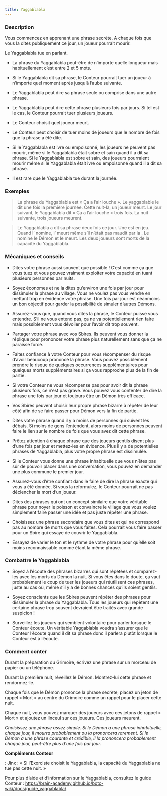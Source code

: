 ```yaml
---
title: Yaggablabla
---
```



<Role YAGGABLABLA header />

### Description

Vous commencez en apprenant une phrase secrète. A chaque fois que vous la dites publiquement ce jour, un joueur pourrait mourir.

Le Yaggablabla tue en parlant.

-	La phrase du Yaggablabla peut-être de n’importe quelle longueur mais habituellement c’est entre 2 et 5 mots.

-	Si le Yaggablabla dit sa phrase, le Conteur pourrait tuer un joueur à n’importe quel moment après jusqu’à l’aube suivante. 

-	Le Yaggablabla peut dire sa phrase seule ou comprise dans une autre phrase.

-	Le Yaggablabla peut dire cette phrase plusieurs fois par jours. Si tel est le cas, le Conteur pourrait tuer plusieurs joueurs.

-	Le Conteur choisit quel joueur meurt.

-	Le Conteur peut choisir de tuer moins de joueurs que le nombre de fois que la phrase a été dite.

-	Si le Yaggablabla est ivre ou empoisonné, les joueurs ne peuvent pas mourir, même si le Yaggablabla était sobre et sain quand il a dit sa phrase. Si le Yaggablabla est sobre et sain, des joueurs pourraient mourir même si le Yaggablabla était ivre ou empoisonné quand il a dit sa phrase.

-	Il est rare que le Yaggablabla tue durant la journée.

### Exemples

> La phrase du Yaggablabla est « Ça a l’air louche ». Le yaggablable le dit une fois la première journée. Cette nuit-là, un joueur meurt. Le jour suivant, le Yaggablabla dit « Ça a l’air louche » trois fois. La nuit suivante, trois joueurs meurent. 

> Le Yaggablabla a dit sa phrase deux fois ce jour. Une <Role SORCIERE /> est en jeu. Quand l’<Role HERETIQUE /> nomine, l’<Role HERETIQUE /> meurt même s’il n’était pas maudit par la <Role SORCIERE />. Le <Role GOLEM /> nomine le Démon et le <Role GOLEM /> meurt. Les deux joueurs sont morts de la capacité du Yaggablabla.

### Mécaniques et conseils

-	Dites votre phrase aussi souvent que possible ! C’est comme ça que vous tuez et vous pouvez vraiment exploiter votre capacité en tuant plusieurs personnes par nuits.

-	Soyez économes et ne la dites qu’environ une fois par jour pour dissimuler la phrase au village. Vous ne voulez pas vous vendre en mettant trop en évidence votre phrase. Une fois par jour est néanmoins un bon objectif pour garder la possibilité de simuler d’autres Démons.

-	Assurez-vous que, quand vous dites la phrase, le Conteur puisse vous entendre. S’il ne vous entend pas, ça ne va potentiellement rien faire mais possiblement vous dévoiler pour l’avoir dit trop souvent.

-	Partager votre phrase avec vos Sbires. Ils peuvent vous donner la réplique pour prononcer votre phrase plus naturellement sans que ça ne paraisse forcé.

-	Faites confiance à votre Conteur pour vous récompenser du risque d’avoir beaucoup prononcé la phrase. Vous pouvez possiblement prendre le risque de quelques occurrences supplémentaires pour quelques morts supplémentaires si ça vous rapproche plus de la fin de partie.

-	Si votre Conteur ne vous récompense pas pour avoir dit la phrase plusieurs fois, ce n’est pas grave. Vous pouvez vous contenter de dire la phrase une fois par jour et toujours être un Démon très efficace.

-	Vos Sbires peuvent choisir leur propre phrase bizarre à répéter de leur côté afin de se faire passer pour Démon vers la fin de partie. 

-	Dites votre phrase quand il y a moins de personnes qui suivent les débats. Si moins de gens l’entendent, alors moins de personnes peuvent faire le lien sur le nombre de fois que vous avez dit cette phrase. 

-	Prêtez attention à chaque phrase que des joueurs gentils disent plus d’une fois par jour et mettez-les en évidence. Plus il y a de potentielles phrases de Yaggablabla, plus votre propre phrase est dissimulée. 

-	Si le Conteur vous donne une phrase inhabituelle que vous n’êtes pas sûr de pouvoir placer dans une conversation, vous pouvez en demander une plus commune le premier jour.

-	Assurez-vous d’être confiant dans le faire de dire la phrase exacte qui vous a été donnée. Si vous la reformulez, le Conteur pourrait ne pas déclencher la mort d’un joueur.

-	Dites des phrases qui ont un concept similaire que votre véritable phrase pour noyer le poisson et convaincre le village que vous voulez simplement faire passer une idée et pas juste répéter une phrase.

-	Choisissez une phrase secondaire que vous dites et qui ne correspond pas au nombre de morts que vous faites. Cela pourrait vous faire passer pour un Sbire qui essaye de couvrir le Yaggablabla.

-	Essayez de varier le ton et le rythme de votre phrase pour qu’elle soit moins reconnaissable comme étant la même phrase. 

### Combattre le Yaggablabla

-	Soyez à l’écoute des phrases bizarres qui sont répétées et comparez-les avec les morts du Démon la nuit. Si vous êtes dans le doute, ça vaut probablement le coup de tuer les joueurs qui réutilisent ces phrases, juste au cas où, même s’il y a de bonnes chances qu’ils soient gentils. 

-	Soyez conscients que les Sbires peuvent répéter des phrases pour dissimuler la phrase du Yaggablabla. Tous les joueurs qui répètent une certaine phrase trop souvent devraient être traités avec grande suspicion !

-	Surveillez les joueurs qui semblent volontaire pour parler lorsque le Conteur écoute. Un véritable Yaggablabla voudra s’assurer que le Conteur l’écoute quand il dit sa phrase donc il parlera plutôt lorsque le Conteur est à l’écoute.

### Comment conter

Durant la préparation du Grimoire, écrivez une phrase sur un morceau de papier ou un téléphone. 

Durant la première nuit, réveillez le Démon. Montrez-lui cette phrase et rendormez-le.

Chaque fois que le Démon prononce la phrase secrète, placez un jeton de rappel « Mort » au centre du Grimoire comme un rappel pour le placer cette nuit.

Chaque nuit, vous pouvez marquer des joueurs avec ces jetons de rappel « Mort » et ajoutez un linceul sur ces joueurs. Ces joueurs meurent.

_Choisissez une phrase assez simple. Si le Démon a une phrase inhabituelle, chaque jour, il mourra probablement ou la prononcera rarement. Si le Démon a une phrase courante et crédible, il la prononcera probablement chaque jour, peut-être plus d'une fois par jour._

**Compléments Conteur**

<Role EXORCISTE /> : Jinx : « Si l’Exorciste choisit le Yaggablabla, la capacité du Yaggablabla ne tue pas cette nuit. »

Pour plus d’aide et d’information sur le Yaggablabla, consultez le guide Conteur : 
https://brain-academy.github.io/botc-wiki/docs/guide_yaggablabla/